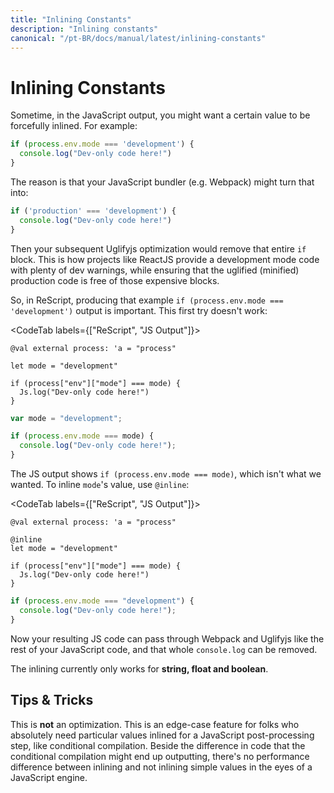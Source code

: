 ```yaml
---
title: "Inlining Constants"
description: "Inlining constants"
canonical: "/pt-BR/docs/manual/latest/inlining-constants"
---
```


# Inlining Constants

Sometime, in the JavaScript output, you might want a certain value to be forcefully inlined. For example:

```js
if (process.env.mode === 'development') {
  console.log("Dev-only code here!")
}
```

The reason is that your JavaScript bundler (e.g. Webpack) might turn that into:

```js
if ('production' === 'development') {
  console.log("Dev-only code here!")
}
```

Then your subsequent Uglifyjs optimization would remove that entire `if` block. This is how projects like ReactJS provide a development mode code with plenty of dev warnings, while ensuring that the uglified (minified) production code is free of those expensive blocks.

So, in ReScript, producing that example `if (process.env.mode === 'development')` output is important. This first try doesn't work:

<CodeTab labels={["ReScript", "JS Output"]}>

```res example
@val external process: 'a = "process"

let mode = "development"

if (process["env"]["mode"] === mode) {
  Js.log("Dev-only code here!")
}
```
```js
var mode = "development";

if (process.env.mode === mode) {
  console.log("Dev-only code here!");
}
```

</CodeTab>

The JS output shows `if (process.env.mode === mode)`, which isn't what we wanted. To inline `mode`'s value, use `@inline`:

<CodeTab labels={["ReScript", "JS Output"]}>

```res example
@val external process: 'a = "process"

@inline
let mode = "development"

if (process["env"]["mode"] === mode) {
  Js.log("Dev-only code here!")
}
```
```js
if (process.env.mode === "development") {
  console.log("Dev-only code here!");
}
```

</CodeTab>

Now your resulting JS code can pass through Webpack and Uglifyjs like the rest of your JavaScript code, and that whole `console.log` can be removed.

The inlining currently only works for **string, float and boolean**.

## Tips & Tricks

This is **not** an optimization. This is an edge-case feature for folks who absolutely need particular values inlined for a JavaScript post-processing step, like conditional compilation. Beside the difference in code that the conditional compilation might end up outputting, there's no performance difference between inlining and not inlining simple values in the eyes of a JavaScript engine.
